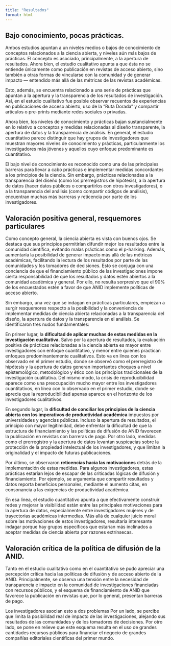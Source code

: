 ```yaml
---
title: "Resultados"
format: html
---
```


## Bajo conocimiento, pocas prácticas.

Ambos estudios apuntan a un niveles medios o bajos de conocimiento de conceptos relacionados a la ciencia abierta, y niveles aún más bajos de prácticas. El concepto es asociado, principalmente, a la apertura de resultados. Ahora bien, el estudio cualitativo apunta a que ésta no se entiende únicamente como publicación en revistas de acceso abierto, sino también a otras formas de vincularse con la comunidad y de generar impacto --- entendido más allá de las métricas de las revistas académicas.

Esto, además, se encuentra relacionado a una serie de prácticas que apuntan a la apertura y la transparencia de los resultados de investigación. Así, en el estudio cualitativo fue posible observar recuentos de experiencias en publicaciones de acceso abierto, uso de la "Ruta Dorada" y compartir artículos o pre-prints mediante redes sociales o privadas.

Ahora bien, los niveles de conocimiento y prácticas bajan sustancialmente en lo relativo a conceptos y medidas relacionadas al diseño transparente, la apertura de datos y la transparencia de análisis. En general, el estudio cuantitativo parece distinguir que hay grupos de investigadores que muestran mayores niveles de conocimiento y prácticas, particularmente los investigadores más jóvenes y aquellos cuyo enfoque predominante es cuantitativo.

El bajo nivel de conocimiento es reconocido como una de las principales barreras para llevar a cabo prácticas e implementar medidas concordantes a los principios de la ciencia. Sin embargo, prácticas relacionadas a la transparencia del diseño (como los prerregistros de hipótesis), a la apertura de datos (hacer datos públicos o compartirlos con otros investigadores), o a la transparencia del análisis (como compartir códigos de análisis), encuentran muchas más barreras y reticencia por parte de los investigadores.

## Valoración positiva general, resquemores particulares

Como concepto general, la ciencia abierta es vista con buenos ojos. Se destaca que sus principios permitirían difundir mejor los resultados entre la comunidad científica, evitando malas prácticas como el p-harking. Además, aumentaría la posibilidad de generar impacto más allá de las métricas académicas, facilitando la lectura de los resultados por parte de las comunidades y los tomadores de decisiones. Esto se conjuga con una conciencia de que el financiamiento público de las investigaciones impone cierta responsabilidad de que los resultados y datos estén abiertos a la comunidad académica y general. Por ello, no resulta sorpresivo que el 90% de los encuestados estén a favor de que ANID implemente políticas de acceso abierto.

Sin embargo, una vez que se indagan en prácticas particulares, empiezan a surgir resquemores respecto a la posibilidad y la conveniencia de implementar medidas de ciencia abierta relacionadas a la transparencia del diseño, la apertura de datos y la transparencia en el análisis. Se identificaron tres nudos fundamentales:

En primer lugar, la **dificultad de aplicar muchas de estas medidas en la investigación cualitativa**. Salvo por la apertura de resultados, la evaluación positiva de prácticas relacionadas a la ciencia abierta es mayor entre investigadores con enfoque cuantitativo, y menor entre quienes practican enfoques predominantemente cualitativos. Esto va en línea con los observado en el primer estudio, donde se observó como el prerregistro de hipótesis y la apertura de datos generan importantes choques a nivel epistemológico, metodológico y ético con los principios tradicionales de la investigación cualitativa. Del mismo modo, la crisis de reproducibilidad aparece como una preocupación mucho mayor entre los investigadores cuantitativos, en línea con lo observado en el primer estudio, donde se aprecia que la reproducibilidad apenas aparece en el horizonte de los investigadores cualitativos.

En segundo lugar, la **dificultad de conciliar los principios de la ciencia abierta con los imperativos de productividad académica** impuestos por universidades y agencias públicas. Incluso la apertura de resultados, el principio con mayor legitimidad, debe enfrentar la dificultad de que la estructura de financiamiento y las políticas de difusión de ANID favorecen la publicación en revistas con barreras de pago. Por otro lado, medidas como el prerregistro y la apertura de datos levantan suspicacias sobre la protección de la propiedad intelectual de los investigadores, y que limitan la originalidad y el impacto de futuras publicaciones.

Por último, se observaron **reticencias hacia las motivaciones** detrás de la implementación de estas medidas. Para algunos investigadores, estas prácticas estarían lejos de escapar de las criticadas lógicas de difusión y financiamiento. Por ejemplo, se argumenta que compartir resultados y datos reporta beneficios personales, mediante el aumento citas, en consonancia a las exigencias de productividad académica.

En esa línea, el estudio cuantitativo apunta a que efectivamente construir redes y mejorar la visibilidad están entre las principales motivaciones para la apertura de datos, especialmente entre investigadores mujeres y de trayectorias académicas intermedias. Más allá de cualquier juicio moral sobre las motivaciones de estos investigadores, resultaría interesante indagar porque hay grupos específicos que estarían más inclinados a aceptar medidas de ciencia abierta por razones extrínsecas.

## Valoración crítica de la política de difusión de la ANID.

Tanto en el estudio cualitativo como en el cuantitativo se pudo apreciar una percepción crítica hacia las políticas de difusión y de acceso abierto de la ANID. Principalmente, se observa una tensión entre la necesidad de transparencia e impacto en la comunidad de investigaciones financiadas con recursos públicos, y el esquema de financiamiento de ANID que favorece la publicación en revistas que, por lo general, presentan barreras de pago.

Los investigadores asocian esto a dos problemas Por un lado, se percibe que limita la posibilidad real de impacto de las investigaciones, alejando sus resultados de las comunidades y de los tomadores de decisiones. Por otro lado, se pone en relieve que este esquema resulta en el uso de grandes cantidades recursos públicos para financiar el negocio de grandes compañías editoriales científicas del primer mundo.